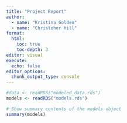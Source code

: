 ```yaml
---
title: "Project Report"
author:
  - name: "Kristina Golden"
  - name: "Christoher Hill"
format: 
  html:
    toc: true    
    toc-depth: 3 
editor: visual
execute:
  echo: false    
editor_options: 
  chunk_output_type: console
---
```


\newpage

```r
#data <- readRDS("modeled_data.rds")
models <- readRDS("models.rds")

# Show summary contents of the models object
summary(models)
```
